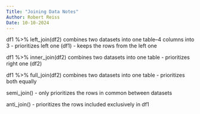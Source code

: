 ```yaml
---
Title: "Joining Data Notes"
Author: Robert Reiss 
Date: 10-10-2024
---
```

df1 %>% 
  left_join(df2)
combines two datasets into one table--4 columns into 3
  - prioritizes left one (df1)
  - keeps the rows from the left one 

df1 %>% 
  inner_join(df2)
combines two datasets into one table
  - prioritizes right one (df2)

df1 %>% 
  full_join(df2)
combines two datasets into one table
  - prioritizes both equally
  
semi_join()
- only prioritizes the rows in common between datasets

anti_join()
- prioritizes the rows included exclusively in df1

